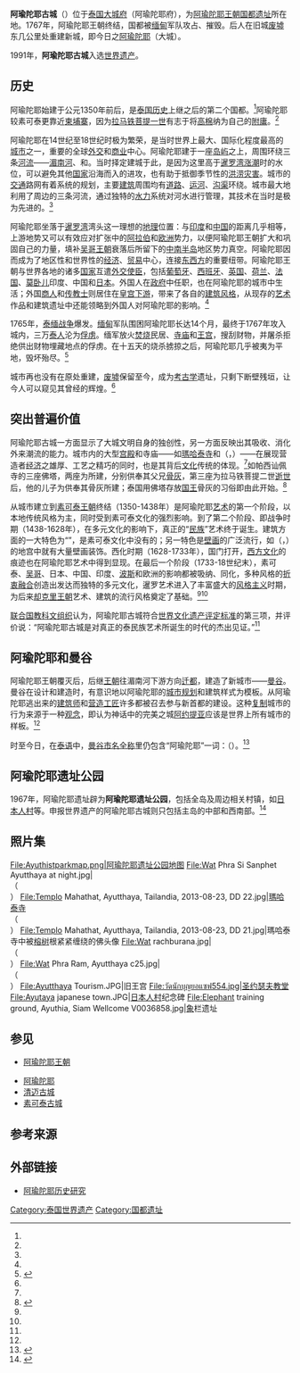 {{Otheruses|subject=历史上的阿瑜陀耶及其遗址|other=1767年后于他处重建的新城|阿瑜陀耶}}
{{coord|14|20|52.008|N|100|33|38.016|E|display=title}}

{{世界文化遗产概要表
| site_img       = File:วัดพระศรีสรรเพชญ์ 004.jpg
| site_img_width = 270px
| zh_name        = 阿瑜陀耶古城
| en_name        = Historic City of Ayutthaya
| fr_name        = Ville historique d’Ayutthaya
| country        = {{THA}}
| criterion_c    = (iii)
| Region         = 亚洲和太平洋地区
| rg_year        = 1991
| ID             = 576
| org_url        = http://whc.unesco.org/en/list/576/
| locmapin       = Thailand
| coordinates    = {{coord|14|20|52.008|N|100|33|38.016|E}}
}}
{{Contains thai text}}
'''阿瑜陀耶古城'''（{{thai|t=นครประวัติศาสตร์พระนครศรีอยุธยา|r=Nakhon Prawattisat Phranakhonsi-ayutthaya}}）位于[[泰国|泰国]][[大城府|大城府]]（阿瑜陀耶府），为[[阿瑜陀耶王朝|阿瑜陀耶王朝]][[国都|国都]][[遗址|遗址]]所在地。1767年，阿瑜陀耶王朝终结，国都被[[缅甸|缅甸]]军队攻占、摧毁。后人在旧城[[废墟|废墟]]东几公里处重建新城，即今日之[[阿瑜陀耶|阿瑜陀耶]]（大城）。

1991年，'''阿瑜陀耶古城'''入选[[世界遗产|世界遗产]]。

==历史==
阿瑜陀耶始建于公元1350年前后，是[[泰国历史|泰国历史]]上继{{Link-en|素可泰 (城市)|Sukhothai (city)|素可泰}}之后的第二个国都。<ref name=UNESCO/>阿瑜陀耶较素可泰更靠近[[柬埔寨|柬埔寨]]，因为[[拉马铁菩提一世|拉马铁菩提一世]]有志于将[[高棉帝国|高棉]]纳为自己的[[附庸|附庸]]。<ref name=abe/>

阿瑜陀耶在14世纪至18世纪时极为繁荣，是当时世界上最大、国际化程度最高的[[城市|城市]]之一，重要的全球[[外交|外交]]和[[商业|商业]]中心。阿瑜陀耶建于一座[[岛屿|岛屿]]之上，周围环绕三条[[河流|河流]]——[[湄南河|湄南河]]、{{link-th|巴塞河|แม่น้ำป่าสัก}}和{{link-th|华富里河|แม่น้ำลพบุรี}}。当时择定建城于此，是因为这里高于[[暹罗湾|暹罗湾]][[涨潮|涨潮]]时的水位，可以避免其他[[国家|国家]]沿海而入的进攻，也有助于抵御季节性的[[洪灾|洪涝灾害]]。城市的[[交通|交通]]路网有着系统的规划，主要[[建筑|建筑]]周围均有[[道路|道路]]、[[运河|运河]]、[[沟渠|沟渠]]环绕。城市最大地利用了周边的三条河流，通过独特的[[水力学|水力]]系统对河水进行管理，其技术在当时是极为先进的。<ref name=UNESCO/>

阿瑜陀耶坐落于[[暹罗湾|暹罗湾]]湾头这一理想的[[地理|地理]]位置：与[[印度|印度]]和[[中国|中国]]的距离几乎相等，上游地势又可以有效应对扩张中的[[阿拉伯世界|阿拉伯]]和[[欧洲|欧洲]]势力，以便阿瑜陀耶王朝扩大和巩固自己的力量，填补[[吴哥王朝|吴哥王朝]]衰落后所留下的[[中南半岛|中南半岛]]地区势力真空。阿瑜陀耶因而成为了地区性和世界性的[[经济|经济]]、[[贸易|贸易]]中心，连接[[东方世界|东]][[西方世界|西方]]的重要纽带。阿瑜陀耶王朝与世界各地的诸多[[国家|国家]]互遣[[大使|外交使臣]]，包括[[葡萄牙|葡萄牙]]、[[西班牙|西班牙]]、[[英国|英国]]、[[荷兰|荷兰]]、[[法国|法国]]、[[莫卧儿|莫卧儿]]印度、中国和[[日本|日本]]。外国人在[[政府|政府]]中任职，也在阿瑜陀耶的城市中生活；外国[[商人|商人]]和[[传教士|传教士]]则居住在[[皇宫|皇宫]][[下游|下游]]，带来了各自的[[建筑风格|建筑风格]]，从现存的[[艺术|艺术]]作品和建筑遗址中还能领略到外国人对阿瑜陀耶的影响。<ref name=UNESCO/>

1765年，[[泰緬戰爭_(1765年-1767年)|泰缅战争]]爆发。[[缅甸|缅甸]]军队围困阿瑜陀耶长达14个月，最终于1767年攻入城内，三万[[泰人|泰人]]沦为[[俘虏|俘虏]]。缅军放火[[焚烧|焚烧]]民居、[[寺庙|寺庙]]和[[王宫|王宫]]，搜刮财物，并屠杀拒绝供出财物埋藏地点的俘虏。在十五天的烧杀掳掠之后，阿瑜陀耶几乎被夷为平地，毁坏殆尽。<ref>{{Cite book | author = [[中山大学|中山大学]]东南亚史研究所 编 | title = 泰国史 | location = 广州 | publisher = 广东人民出版社 | date = 1987}}</ref>{{rp|110}}

城市再也没有在原处重建，[[废墟|废墟]]保留至今，成为[[考古学|考古学]]遗址，只剩下断壁残垣，让今人可以窥见其曾经的辉煌。<ref name=UNESCO/>

==突出普遍价值==
阿瑜陀耶古城一方面显示了大城文明自身的独创性，另一方面反映出其吸收、消化外来潮流的能力。城市内的大型[[宫殿|宫殿]]和寺庙——如[[瑪哈泰寺_(大城府)|瑪哈泰寺]]和{{link-th|帕西讪佩寺|วัดพระศรีสรรเพชญ์}}（{{lang|th|วัดพระศรีสรรเพชญ์}}，{{lang|latn|''Wat Phra Si Sanphet''}}）——在展现营造者[[经济|经济]]之雄厚、工艺之精巧的同时，也是其背后[[文化|文化]]传统的体现。<ref name=UNESCO/>如帕西讪佩寺的三座佛塔，两座为{{link-th|拉马铁菩提二世|สมเด็จพระรามาธิบดีที่ 2}}所建，分别供奉其父兄[[骨灰|骨灰]]，第三座为拉马铁菩提二世[[逝世|逝世]]后，他的儿子为供奉其骨灰所建；泰国用佛塔存放[[国王|国王]]骨灰的习俗即由此开始。<ref>{{cite journal zh|author=陈声|year=2011|title=永恒不灭之城泰国古都大城府|journal=世界遗产|issue=4|pages=20-27}}</ref>

从城市建立到[[素可泰王朝|素可泰王朝]]终结（1350-1438年）是阿瑜陀耶[[艺术|艺术]]的第一个阶段，以本地传统风格为主，同时受到素可泰文化的强烈影响。到了第二个阶段、即战争时期（1438-1628年），在多元文化的影响下，真正的“[[民族|民族]]”艺术终于诞生。建筑方面的一大特色为“{{link-th|邦塔|พระปรางค์}}”，是素可泰文化中没有的；另一特色是[[壁画|壁画]]的广泛流行，如{{link-th|拉乍布拉那寺|วัดราชบูรณะ (จังหวัดพระนครศรีอยุธยา)}}（{{lang|th|วัดราชบูรณะ}}，{{lang|latn|''Wat Ratchaburana''}}）的地宫中就有大量壁画装饰。西化时期（1628-1733年），国门打开，[[西方文化|西方文化]]的痕迹也在阿瑜陀耶艺术中得到显现。在最后一个阶段（1733-18世纪末），素可泰、[[吴哥王朝|吴哥]]、日本、中国、印度、[[波斯|波斯]]和欧洲的影响都被吸纳、同化，多种风格的[[折衷主义|折衷融合]]创造出发达而独特的多元文化，暹罗艺术进入了丰富盛大的[[风格主义|风格主义]]时期，为后来[[却克里王朝|却克里王朝]]艺术、建筑的流行风格奠定了基础。<ref name=abe/><ref name=UNESCO/>

[[联合国教科文组织|联合国教科文组织]]认为，阿瑜陀耶古城符合[[世界遗产#文化遗产|世界文化遗产评定标准]]的第三项，并评价说：“阿瑜陀耶古城是对真正的泰民族艺术所诞生的时代的杰出见证。”<ref name=UNESCO/>

==阿瑜陀耶和曼谷==
阿瑜陀耶王朝覆灭后，后继[[王朝|王朝]]往湄南河下游方向[[迁都|迁都]]，建造了新城市——[[曼谷|曼谷]]。曼谷在设计和建造时，有意识地以阿瑜陀耶的[[城市规划|城市规划]]和建筑样式为模板。从阿瑜陀耶逃出来的[[建筑师|建筑师]]和[[建筑工人|营造工匠]]许多都被召去参与新首都的建设。这种[[复制|复制]]城市的行为来源于一种[[观念|观念]]，即认为神话中的完美之城[[阿约提亚|阿约提亚]]应该是世界上所有城市的样板。<ref name=UNESCO/>

时至今日，在[[泰语|泰语]]中，[[曼谷#全名|曼谷市名全称]]里仍包含“阿瑜陀耶”一词：{{lang|th|<small>กรุงเทพมหานคร อมรรัตนโกสินทร์ มหินทร</small>'''<big>ายุธยา</big>'''<small>มหาดิลก ภพนพรัตน์ ราชธานีบุรีรมย์ อุดมราชนิเวศน์ มหาสถาน อมรพิมาน อวตารสถิต สักกะทัตติยะ วิษณุกรรมประสิทธิ์</small>}}（''{{lang|latn|<small>Krungthepmahanakhon Amonrattanakosin Mahinthar</small>'''ayutthaya''' <small>Mahadilokphop Noppharatratchathaniburirom Udomratchaniwetmahasathan Amonphimanawatansathit Sakkathattiyawitsanukamprasit</small>}}''）。<ref name=UNESCO>{{cite web|url=http://whc.unesco.org/en/list/576/|title=阿瑜陀耶古城|language=en|publisher=联合国教科文组织|access-date=2015-11-01|archive-date=2021-03-10|archive-url=https://web.archive.org/web/20210310030155/https://whc.unesco.org/en/list/576/|dead-url=no}}</ref>

==阿瑜陀耶遗址公园==
1967年，阿瑜陀耶遗址辟为'''阿瑜陀耶遗址公园'''，包括全岛及周边相关村镇，如[[日本人村|日本人村]]等。申报世界遗产的阿瑜陀耶古城则只包括主岛的中部和西南部。<ref name=abe>{{cite web|url=http://whc.unesco.org/archive/advisory_body_evaluation/576.pdf|title=咨询机构评估|language=en|publisher=联合国教科文组织|access-date=2015-11-01|archive-date=2016-08-21|archive-url=https://web.archive.org/web/20160821060732/http://whc.unesco.org/archive/advisory_body_evaluation/576.pdf|dead-url=no}}</ref>

== 照片集 ==
<gallery>
File:Ayuthistparkmap.png|阿瑜陀耶遗址公园地图
File:Wat Phra Si Sanphet Ayutthaya at night.jpg|{{link-th|帕西讪佩寺|วัดพระศรีสรรเพชญ์}}<br>（{{lang|th|วัดพระศรีสรรเพชญ์}}<br>{{lang|latn|''<small>Wat Phra Si Sanphet</small>''}}）
File:Templo Mahathat, Ayutthaya, Tailandia, 2013-08-23, DD 22.jpg|[[瑪哈泰寺_(大城府)|瑪哈泰寺]]<br>（{{lang|th|วัดมหาธาตุ}}<br>{{lang|latn|''<small>Wat Mahathat</small>''}}）
File:Templo Mahathat, Ayutthaya, Tailandia, 2013-08-23, DD 21.jpg|瑪哈泰寺中被[[榕亚属|榕树]]根紧紧缠绕的佛头像
File:Wat rachburana.jpg|{{link-th|拉乍布拉那寺|วัดราชบูรณะ (จังหวัดพระนครศรีอยุธยา)}}<br>（{{lang|th|วัดราชบูรณะ}}<br>{{lang|latn|''<small>Wat Ratchaburana</small>''}}）
File:Wat Phra Ram, Ayutthaya c25.jpg|{{link-th|帕兰寺|วัดพระราม}}<br>（{{lang|th|วัดพระราม}}<br>{{lang|latn|''<small>Wat Phra Ram</small>''}}）
File:Ayutthaya Tourism.JPG|旧王宫
File:วัดนักบุญยอแซฟ554.jpg|圣约瑟夫教堂
File:Ayutaya japanese town.JPG|[[日本人村|日本人村]]纪念碑
File:Elephant training ground, Ayuthia, Siam Wellcome V0036858.jpg|[[象|象]]栏遗址
</gallery>

== 参见 ==
* [[阿瑜陀耶王朝|阿瑜陀耶王朝]]

* [[阿瑜陀耶|阿瑜陀耶]]
* [[清迈古城|清迈古城]]
* [[素可泰歷史城鎮和相關歷史城鎮|素可泰古城]]

==参考来源==
{{reflist}}

==外部链接==
{{Commonscat|Ayutthaya Historical Park}}
* {{en}}[http://www.ayutthaya-history.com/index.html 阿瑜陀耶历史研究] {{Wayback|url=http://www.ayutthaya-history.com/index.html |date=20200816150103 }}

{{Portal bar|世界遗产|泰国}}
{{泰國世界遺產}}
[[Category:泰国世界遗产|Category:泰国世界遗产]]
[[Category:国都遗址|Category:国都遗址]]